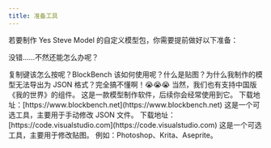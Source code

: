 ```yaml
---
title: 准备工具
---
```



若要制作 Yes Steve Model 的自定义模型包，你需要提前做好以下准备：

<CardGrid>

<Card title="一台电脑">没错……不然还能怎么办呢？</Card>

<Card title="相关基础知识">
  复制键该怎么按呢？BlockBench
  该如何使用呢？什么是贴图？为什么我制作的模型无法导出为 JSON
  格式？完全搞不懂啊！😭😭😭
</Card>

<Card title="Java 版 Minecraft">
  当然，我们也有支持中国版《我的世界》的组件。
</Card>

<Card title="BlockBench">
  这是一款模型制作软件，后续你会经常使用到它。
  下载地址：[https://www.blockbench.net](https://www.blockbench.net)
</Card>

<Card title="VSCode">
  这是一个可选工具，主要用于手动修改 JSON 文件。
  下载地址：[https://code.visualstudio.com](https://code.visualstudio.com)
</Card>

<Card title="任意支持透明贴图的图片编辑器">
  这是一个可选工具，主要用于修改贴图。 例如：Photoshop、Krita、Aseprite。
</Card>

</CardGrid>
